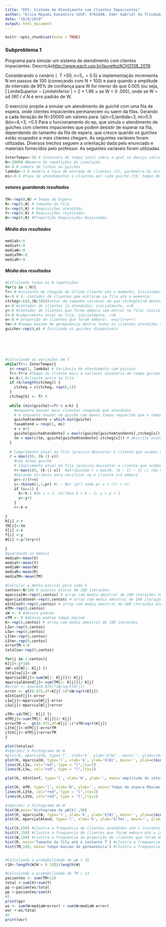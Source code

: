 ```yaml
---
title: "EP1: Sistema de Atendimento com Clientes Impacientes"
author: "Erica Mayumi Kanashiro nUSP: 9761698, Eder Gabriel da Trindade Félix nUSP:9778515 "
date: "10/6/2019"
output: html_document
---
```

  
  ```r
knitr::opts_chunk$set(echo = TRUE)
```

### Subproblema 1
Programa para simular um sistema de atendimento com clientes impaciantes. Descrição<http://www.each.usp.br/lauretto/ACH2138_2019>.


Considerando o cenário \( \ T =50, n=5,\lambda=3, \mu = 0.5\) a implementação incrementa N em passos de 100 (começando com N = 100) e para quando a amplitude do intervalo de 95% de confiança para W for menor do que 0.005 (ou seja, | LimiteSuperior − LimiteInferior | = 2 × 1.96 × se W < 0 .005), onde se W = sd (W) / √ N é erro padrão de W.

O exercício propõe a simular um atendimento de guichê com uma fila de espera, onde clientes impacientes permanecem ou saem da filas. Gerando a cada iteração de N=20000 um valores para:
(a)n=5,lambda=3, mi=0.5
(b)n=4,=3, =0.5
Para o funcionamento do ep, que simula o atendimento de guiches com clientes impacientes que podem desistir de esperar na fila, dependendo do tamanho da fila de espera, que cresce quando os guiches estão ocupados e mais clientes chegam. As seguintes variáveis foram utilizadas. Diversos trechos seguem a orientação dada pelo enunciado e materiais fornecidos pelo professor. As seguintes variáveis foram utilizadas.

  


  ```r
  
InterTempo<-50 # Intervalo de tempo total sobre o qual se deseja calcular as médias de aceitações e rejeições.Representando a variável T.
N<-20000 #Numero de repetições da simulação
n<-4 # número de linhas ou guiches 
lambda<-3 # modela a taxa de entrada de clientes (λ), parâmetro da distribuição exponencial 
mi<-0.5 #taxa de atendimentos a clientes por cada guichê (th: tempo de atendimento de cada linha)

```
##### vetores guardando resultados
  ```r
TM<-rep(0,N) # Tempo de Espera
R<-rep(0,N) # tamanho da fila
X<-rep(0,N) # Requisições atendidas
Y<-rep(0,N) # Requisições rejeitadas
W<-rep(0,N) #Proportção Requisições Rejeitadas
```

##### Média dos resultados
  ```r
mediaX<-0
mediaY<-0
mediaW<-0
mediaTM<-0
mediaR<-0
```

##### Média dos resultados
  ```r
#Calculando todas as N repetições
for(i in 1:N){
  Tr<-0 #instante de chegada do último cliente até o momento, Inicialmente tr<-0
  k<-0 # k: contador de clientes que entraram na fila até o momento;
  ctcheg<-c(0,(N/10))#vetor de tamanho variável em que ctcheg[k]>0 denota o instante em que o k-ésimo cliente chegou
  x<-0 #contador de clientes já atendidos; inicialmente, x=0
  y<-0 #contador de clientes que forma embora sem entrar na fila; inicialmente y = 0
  r<-0 #comprimento atual da fila; inicialmente, r=0
  w<-0 # proporção de clientes que foram embora:  w=y/(x+y+r)
  tm<-0 #tempo máximo de permanência dentre todos os clientes atendidos até o momento
  guiche<-rep(0,n) # Iniciando os guiches disponíveis
  
  
  
  
  
  
  #Calculando as variações em T
  while(Tr<= InterTempo){
    z<-rexp(1, lambda) # Variância de atendimento com poisson
    Tr<-Tr+z #Tempo do cliente mais a variavel aleatoria de tempo gerada
    k<-k+1 #cliente entra na fila
    if (k>length(ctcheg)) {
      ctcheg = c(ctcheg, rep(0,1))
    }
    ctcheg[k] <- Tr #
    
    while (min(guiche)<=Tr & x<k) {
      #enquanto houver mais clientes chegando que atendidos
      # e enquanto houver um guiche com menos tempo requerido que o tempo de chegada
      guicheAtendente = which.min(guiche)
      taxaAtend = rexp(1, mi)
      x = x+1
      guiche[guicheAtendente] = max(c(guiche[guicheAtendente],ctcheg[x])) + taxaAtend # descrito enunciado
      tm = max(c(tm, guiche[guicheAtendente]-ctcheg[x])) # descrito enunciado do ep
    }
    
    # Comprimento atual da fila (precisa descontar o cliente que acabou de chegar)
    r = max(c(0, (k-1)-x))
      #não achou guiche
      # Comprimento atual da fila (precisa descontar o cliente que acabou de chegar)
      r<-max(c(0, (k-1)-x))  #atribuindo r = max{0, (k − 1) − x} // não considera o último cliente
      #Gerando atributo para verificar se o cliente irá embora
      pr<-r/(r+n)
      s<-rbinom(1,1,pr) #s ∼ Ber (pr) onde pr = r /(r + n)
      if (s==1) {
        k<-k-1 #Se s = 1, atribua k = k − 1; y = y + 1
        y<-y+1
      }
      r<-k-x
    
  }  
  R[i] <-r
  TM[i]<-tm
  X[i] <-x
  Y[i] <-y
  W[i] <-y/(x+y+r)
    
}
#guardando as médias
mediaX<-mean(X)
mediaY<-mean(Y)
mediaW<-mean(W)
mediaR<-mean(R)
mediaTM<-mean(TM)

#Calcular a média parcial para cada k
centos<-N/100 # quantos blocos de 100 iterações
mparcialW<-rep(0,centos) # array com media amostral de 100 iterações não atendidos
mparcialAtend<-rep(0,centos) # array com media amostral de 100 iterações atendidos
mIntConf<-rep(0,centos) # array com media amostral de 100 iterações atendidos
mTM<-rep(0,centos)
sW <- 0 #desvio padrao
sTM <- 0 #desvio padrao tempo máximo
K<-rep(0,centos) # array com media amostral de 100 iterações
LIw<-rep(0,centos)
LSw<-rep(0,centos)
LItm<-rep(0,centos)
LStm<-rep(0,centos)
errorTM <-0
totalsw<-rep(0,centos)

for(j in 1:centos){
  K[j]<-j*100
  sW<-sd(W[1: K[j] ])
  totalsw[j]<-sW
  mparcialW[j]<-sum(W[1: K[j]])/ K[j]
  mparcialAtend[j]<-sum(TM[1: K[j]])/ K[j]
  #error <- qnorm(0.975)*sW/sqrt(K[j])
  error <- qt(0.975,df=K[j]-1)*sW/sqrt(K[j])
  mIntConf[j]<-error
  LIw[j]<-mparcialW[j]-error
  LSw[j]<-mparcialW[j]+error
  
  sTM<-sd(TM[1: K[j] ])
  mTM[j]<-sum(TM[1: K[j]])/ K[j]
  errorTM <-  qt(0.975,df=K[j]-1)*sTM/sqrt(K[j])
  LItm[j]<-mTM[j]-errorTM
  LStm[j]<-mTM[j]+errorTM
}

plot(totalsw)
#imprimir o histograma de W
#plot(K, mparcialW, type='l', xlab='k', ylab='E(W)', main='', ylim=c(min(mparcialW), max(mparcialW)))
plot(K, mparcialW, type='l', xlab='k', ylab='E(W)', main='', ylim=c(min(mparcialW), max(mparcialW)))
lines(K,LIw, col="red", type = "l",lty=2)
lines(K,LSw, col="red", type = "l",lty=2)

plot(K, mIntConf, type='l', xlab='N', ylab='', main='amplitude do intervalo de 95% de confiança para W', ylim=c(min(mIntConf), max(mIntConf)))

plot(K, mTM, type='l', xlab='N', ylab='', main='Tempo de espera Máximo', ylim=c(min(mTM), max(mTM)))
lines(K,LItm, col="red", type = "l",lty=2)
lines(K,LStm, col="red", type = "l",lty=2)

#imprimir o histograma de W
hist(W,main='Histograma de μW(k)',90)
plot(K, mparcialW, type='l', xlab='k', ylab='E(W)', main='', ylim=c(min(mparcialW), max(mparcialW)))
plot(K, mparcialAtend, type='l', xlab='k', ylab='E(Tm)', main='', ylim=c(min(mparcialAtend), max(mparcialAtend)))

hist(X,150) #ilustra a frequencia de clientes atendidos até o instante T
hist(Y,150) #ilustra a frequencia de clientes que foram embora até o instante T
hist(W,150) #ilustra a frequencia da proporção de clientes que foram embora até o instante T
hist(R, main='Tamanho da fila até o instante T') #ilustra a frequencia de do tamnho da fila até o instante T
hist(TM,150, main='tempo maximo de permanencia') #ilustra a frequencia do tempo maximo de permanencia dentre clientes atendidos até o instante T


#Calculando a probabilidade de μW > 10
r10<-length(W[W > 0.10])/length(W)

#Calculando a probabilidade de TM > 13
pacientes <- sum(TM>13)
total <-sum(X)+sum(Y)
pp <-pacientes/total
pp <-pacientes/sum(X)
#5
print(pp)
ws <- sum(W>mediaW+error) + sum(W<mediaW-error) 
wsr <-ws/total
#6
print(wsr)

```

